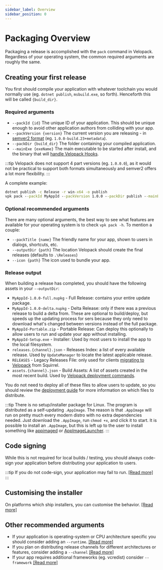 ```yaml
---
sidebar_label: Overview
sidebar_position: 0
---
```


# Packaging Overview
<AppliesTo all />

Packaging a release is accomplished with the `pack` command in Velopack. Regardless of your operating system, the common required arguments are roughly the same. 

## Creating your first release
You first should compile your application with whatever toolchain you would normally use (eg. `dotnet publish`, `msbuild.exe`, so forth). 
Henceforth this will be called `{build_dir}`.

### Required arguments
- `--packId {id}` The unique ID of your application. This should be unique enough to avoid other application authors from colliding with your app.
- `--packVersion {version}` The current version you are releasing - in [semver2 format](https://semver.org/) (eg. `1.0.0-build.23+metadata`). 
- `--packDir {build_dir}` The folder containing your compiled application.
- `--mainExe {exeName}` The main executable to be started after install, and the binary that will [handle Velopack Hooks](../integrating/overview.mdx).

:::tip
Velopack does not support 4 part versions (eg. `1.0.0.0`), as it would not be practical to support both formats simultaneously and semver2 offers a lot more flexibility.
:::

A complete example:
```cmd
dotnet publish -c Release -r win-x64 -o publish
vpk pack --packId MyAppId --packVersion 1.0.0 --packDir publish --mainExe MyApp.exe
```

### Optional recommended arguments
There are many optional arguments, the best way to see what features are available for your operating system is to check `vpk pack -h`. To mention a couple:
- `--packTitle {name}` The friendly name for your app, shown to users in dialogs, shortcuts, etc.
- `--outputDir {path}` The location Velopack should create the final releases (defaults to `.\Releases`)
- `--icon {path}` The icon used to bundle your app.

### Release output
When building a release has completed, you should have the following assets in your `--outputDir`:
- `MyAppId-1.0.0-full.nupkg` - Full Release: contains your entire update package.
- `MyAppId-1.0.0-delta.nupkg` - Delta Release: only if there was a previous release to build a delta from. These are optional to build/deploy, but speeds up the updating process for sers because they only need to download what's changed between versions instead of the full package.
- `MyAppId-Portable.zip` - Portable Release: Can deploy this optionally to allow users to run and update your app without installing.
- `MyAppId-Setup.exe` - Installer: Used by most users to install the app to the local filesystem.
- `releases.{channel}.json` - Releases Index: a list of every available release. Used by `UpdateManager` to locate the latest applicable release.
- `RELEASES` - Legacy Releases File: only used for clients [migrating to Velopack](../migrating/squirrel.mdx) from Squirrel.
- `assets.{channel}.json` - Build Assets: A list of assets created in the most recent build. Used by [Velopack deployment commands](../distributing/overview.mdx).

You do not need to deploy all of these files to allow users to update, so you should review the [deployment guide](../distributing/overview.mdx) for more information on which files to distribute.

:::tip
There is no setup/installer package for Linux. The program is distributed as a self-updating `.AppImage`. The reason is that `.AppImage` will run on pretty much every modern distro with no extra dependencies needed. Just download the `.AppImage`, run `chmod +x`, and click it to start. It is possible to install an `.AppImage`, but this is left up to the user to install something like [appimaged](https://github.com/probonopd/go-appimage/blob/master/src/appimaged/README.mdx) or [AppImageLauncher](https://github.com/TheAssassin/AppImageLauncher).
:::

## Code signing
While this is not required for local builds / testing, you should always code-sign your application before distributing your application to users. 

:::tip
If you do not code-sign, your application may fail to run. [[Read more]](signing.mdx)
:::

## Customising the installer
On platforms which ship installers, you can customise the behavior. [[Read more]](installer.mdx)

## Other recommended arguments
- If your application is operating-system or CPU architecture specific you should consider adding an `--runtime`. [[Read more]](runtime.mdx)
- If you plan on distributing release channels for different architectures or features, consider adding a `--channel` [[Read more]](channels.mdx)
- If your app requires additional frameworks (eg. vcredist) consider `--framework` [[Read more]](bootstrapping.mdx)
